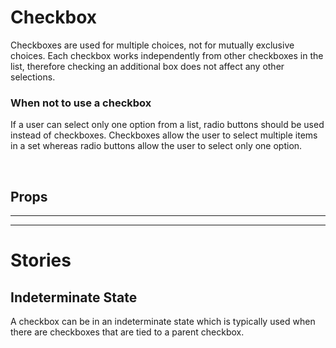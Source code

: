 
<Meta title="Components/Checkbox" of={Checkbox} />

# Checkbox

<Canvas>
  <Story id="components-checkbox--basic" />
</Canvas>

Checkboxes are used for multiple choices, not for mutually exclusive choices. Each checkbox works independently 
from other checkboxes in the list, therefore checking an additional box does not affect any other selections.

### When not to use a checkbox

If a user can select only one option from a list, radio buttons should be used instead of checkboxes. Checkboxes 
allow the user to select multiple items in a set whereas radio buttons allow the user to select only one option.

<br />

## Props

<ArgsTable of={Checkbox} />

<hr /><hr />

# Stories

## Indeterminate State

<Canvas>
  <Story id="components-checkbox--indeterminate" />
</Canvas>

A checkbox can be in an indeterminate state which is typically used when there are checkboxes that are tied to a parent
checkbox.